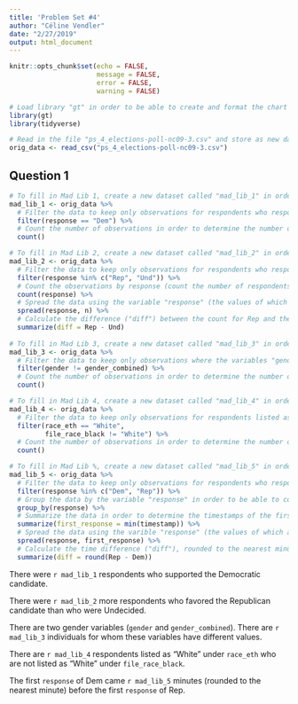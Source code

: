```yaml
---
title: 'Problem Set #4'
author: "Céline Vendler"
date: "2/27/2019"
output: html_document
---
```


```r
knitr::opts_chunk$set(echo = FALSE, 
                      message = FALSE,
                      error = FALSE, 
                      warning = FALSE)

# Load library "gt" in order to be able to create and format the chart in Question 2
library(gt)
library(tidyverse)

# Read in the file "ps_4_elections-poll-nc09-3.csv" and store as new dataset called "orig_data"
orig_data <- read_csv("ps_4_elections-poll-nc09-3.csv")
```

## Question 1

```r
# To fill in Mad Lib 1, create a new dataset called "mad_lib_1" in order to replace the "X" with the content of "mad_lib_1" dynamically using inline R code (here, the content is a singular number); begin with the "orig_data" dataset
mad_lib_1 <- orig_data %>% 
  # Filter the data to keep only observations for respondents who responded "Dem"
  filter(response == "Dem") %>% 
  # Count the number of observations in order to determine the number of respondents who supported the Democratic candidate
  count()

# To fill in Mad Lib 2, create a new dataset called "mad_lib_2" in order to replace the "X" with the content of "mad_lib_2" dynamically using inline R code (here, the content is a singular number); begin with the "orig_data" dataset
mad_lib_2 <- orig_data %>% 
  # Filter the data to keep only observations for respondents who responded either "Rep" or "Und"
  filter(response %in% c("Rep", "Und")) %>% 
  # Count the observations by response (count the number of respondents who responded "Rep" and the number of respondents who responded "Und")
  count(response) %>% 
  # Spread the data using the variable "response" (the values of which are "Rep" and "Und") as the key and using the variable "n" (the values of which are the counts from above) as the value so that the dataset has two columns--one for "Rep" and one for "Und"--and one row, within which are the corresponding counts for "Rep" and "Und" responses
  spread(response, n) %>% 
  # Calculate the difference ("diff") between the count for Rep and the count for Und, reflecting how many more respondents there were who favored the Republican candidate than who were undecided
  summarize(diff = Rep - Und)
  
# To fill in Mad Lib 3, create a new dataset called "mad_lib_3" in order to replace the "X" with the content of "mad_lib_3" dynmically using inline R code (here, the content is a singular number); begin with the "orig_data" dataset
mad_lib_3 <- orig_data %>% 
  # Filter the data to keep only observations where the variables "gender" and "gender_combined" have different values
  filter(gender != gender_combined) %>% 
  # Count the number of observations in order to determine the number of individuals for whom the variables "gender" and "gender_combined" have different values
  count()

# To fill in Mad Lib 4, create a new dataset called "mad_lib_4" in order to replace the "X" with the content of "mad_lib_4" dynmically using inline R code (here, the content is a singular number); begin with the "orig_data" dataset
mad_lib_4 <- orig_data %>% 
  # Filter the data to keep only observations for respondents listed as "White" under "race_eth" but not listed as "White" under "file_race_black"
  filter(race_eth == "White", 
         file_race_black != "White") %>% 
  # Count the number of observations in order to determine the number of respondents listed as "White" under "race_eth" who are not listed as "White" under "file_race_black"
  count()

# To fill in Mad Lib %, create a new dataset called "mad_lib_5" in order to replace the "X" with the content of "mad_lib_5" dynmically using inline R code (here, the content is a singular number); begin with the "orig_data" dataset
mad_lib_5 <- orig_data %>% 
  # Filter the data to keep only observations for respondents who responded either "Dem" or "Rep"
  filter(response %in% c("Dem", "Rep")) %>% 
  # Group the data by the variable "response" in order to be able to compare first-response-timestamps across responses (here, "Dem" and "Rep")
  group_by(response) %>% 
  # Summarize the data in order to determine the timestamps of the first responses of "Dem" and "Rep" respectively ("first_response")
  summarize(first_response = min(timestamp)) %>% 
  # Spread the data using the varible "response" (the values of which are "Dem" and "Rep") as the key and using the variable "first_response" (the values of which are the timestamps of the first responses of "Dem" and "Rep" respectively) as the value so that the dataset has two columns--one for "Dem" and one for "Rep"--and one row, within which are the timestamp of the first "Dem" response and that of the first "Rep" response
  spread(response, first_response) %>% 
  # Calculate the time difference ("diff"), rounded to the nearest minute, between the timestamp of the first "Rep" response and that of the first "Dem" response in order to determine by how many minutes the first "Dem" response came before the first "Rep" response
  summarize(diff = round(Rep - Dem))
```

There were `r mad_lib_1` respondents who supported the Democratic candidate.

There were `r mad_lib_2` more respondents who favored the Republican candidate than who were Undecided.

There are two gender variables (`gender` and `gender_combined`). There are `r mad_lib_3` individuals for whom these variables have different values.

There are `r mad_lib_4` respondents listed as “White” under `race_eth` who are not listed as “White” under  `file_race_black`.

The first `response` of Dem came `r mad_lib_5` minutes (rounded to the nearest minute) before the first `response` of Rep.
